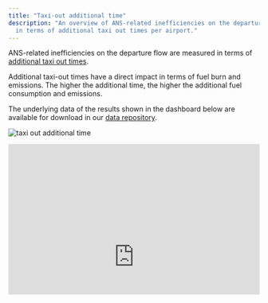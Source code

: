 ```yaml
---
title: "Taxi-out additional time"
description: "An overview of ANS-related inefficiencies on the departure flow as measured
  in terms of additional taxi out times per airport."
---
```


<style type="text/css">
.img-responsive {
    margin: 0 auto;
    max-width: 75%
}

.resp-container {
    position: relative;
    overflow: hidden;
    padding-top: 60.0%;
}

.resp-iframe {
    position: absolute;
    top: 0;
    left: 0;
    width: 100%;
    height: 150%;
    border: 0;
}
</style>

<div class="container">
<div class="row align-items-start">
<div class="col-12 col-md-8">
ANS-related inefficiencies on the departure flow are measured in terms of [additional taxi out times](/definition/additional-taxi-out-time/). 

Additional taxi-out times have a direct impact in terms of fuel burn and emissions. The higher the additional time, the higher the additional fuel consumption and emissions. 

The underlying data of the results shown in the dashboard below are available for download in our [data repository](/data/). 
</div>
<div class="col-6 col-md-4">
<div class="card border-0">
  <img class="card-img-top" src="/images/eff/ectl_taxi.jpg" alt="taxi out additional time">
</div></div></div></div>

<div class="resp-container">
<iframe class="resp-iframe" src="https://app.powerbi.com/view?r=eyJrIjoiOWNlMjRlOTctZDIxYi00ZGU3LTg0YWYtMDMxNDEyOGExZjZmIiwidCI6Ijc2ZjMzYzIwLTU5NzktNDQwOC1hZGY3LThiM2M0YmU5NWU1MiIsImMiOjl9" frameborder="0" style="border:0" allowfullscreen></iframe> 
</div>